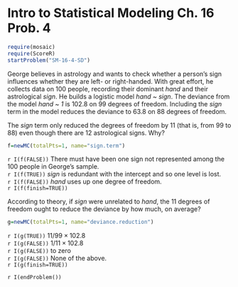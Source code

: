 Intro to Statistical Modeling Ch. 16 Prob. 4
========================================================
```r
require(mosaic)
require(ScoreR)
startProblem("SM-16-4-SD")
```
George believes in astrology and wants to check whether a person's sign influences whether they are left- or right-handed.  With great effort, he collects data on 100 people, recording their dominant *hand* and their astrological *sign*.  He builds a logistic model *hand* ~ *sign*.  The deviance from the model *hand* ~ *1* is 102.8 on 99 degrees of freedom.  Including the *sign* term in the model reduces the deviance to 63.8 on 88 degrees of freedom.


The *sign* term only reduced the degrees of freedom by 11 (that is, from 99 to 88) even though there are 12 astrological signs.  Why? 
```r
f=newMC(totalPts=1, name="sign.term")
```
`r I(f(FALSE))` There must have been one sign not represented among the 100 people in George's sample.    
`r I(f(TRUE))` *sign* is redundant with the intercept and so one level is lost.    
`r I(f(FALSE))` *hand* uses up one degree of freedom.       
`r I(f(finish=TRUE))`

According to theory, if *sign* were unrelated to *hand*, the 11 degrees of freedom ought to reduce the deviance by how much, on average?
```r
g=newMC(totalPts=1, name="deviance.reduction")
```
`r I(g(TRUE))` $11/99 \times 102.8$   
`r I(g(FALSE))` $1/11 \times 102.8$    
`r I(g(FALSE))` to zero    
`r I(g(FALSE))` None of the above.    
`r I(g(finish=TRUE))`

`r I(endProblem())`
